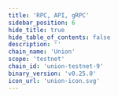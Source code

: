```yaml
---
title: 'RPC, API, gRPC'
sidebar_position: 6
hide_title: true
hide_table_of_contents: false
description: ''
chain_name: 'Union'
scope: 'testnet'
chain_id: 'union-testnet-9'
binary_version: 'v0.25.0'
icon_url: 'union-icon.svg'
---
```



<PageTitle
  iconUrl="img/union-icon.svg"
  title="Union Public Endpoints"
  chainId="union-testnet-9"
  version="v0.25.0"
/>

<Endpoints
  api="https://union-t-api.noders.services"
  rpc="https://union-t-rpc.noders.services"
  grpc="union-t-grpc.noders.services:443"
  jsonRpc=""
/>

